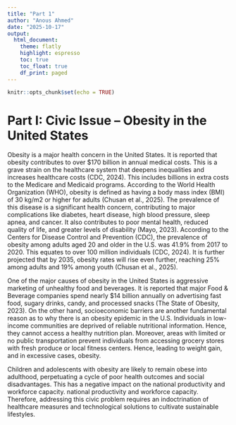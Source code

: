 ```yaml
---
title: "Part 1"
author: "Anous Ahmed"
date: "2025-10-17"
output:
  html_document:
    theme: flatly
    highlight: espresso
    toc: true
    toc_float: true
    df_print: paged
---
```


```r
knitr::opts_chunk$set(echo = TRUE)
```

# Part I: Civic Issue – Obesity in the United States

Obesity is a major health concern in the United States. It is reported that obesity contributes to over \$170 billion in annual medical costs. This is a grave strain on the healthcare system that deepens inequalities and increases healthcare costs (CDC, 2024). This includes billions in extra costs to the Medicare and Medicaid programs. According to the World Health Organization (WHO), obesity is defined as having a body mass index (BMI) of 30 kg/m2 or higher for adults (Chusan et al., 2025). The prevalence of this disease is a significant health concern, contributing to major complications like diabetes, heart disease, high blood pressure, sleep apnea, and cancer. It also contributes to poor mental health, reduced quality of life, and greater levels of disability (Mayo, 2023). According to the Centers for Disease Control and Prevention (CDC), the prevalence of obesity among adults aged 20 and older in the U.S. was 41.9% from 2017 to 2020. This equates to over 100 million individuals (CDC, 2024). It is further projected that by 2035, obesity rates will rise even further, reaching 25% among adults and 19% among youth (Chusan et al., 2025).

One of the major causes of obesity in the United States is aggressive marketing of unhealthy food and beverages. It is reported that major Food & Beverage companies spend nearly \$14 billion annually on advertising fast food, sugary drinks, candy, and processed snacks (The State of Obesity, 2023). On the other hand, socioeconomic barriers are another fundamental reason as to why there is an obesity epidemic in the U.S. Individuals in low-income communities are deprived of reliable nutritional information. Hence, they cannot access a healthy nutrition plan. Moreover, areas with limited or no public transportation prevent individuals from accessing grocery stores with fresh produce or local fitness centers. Hence, leading to weight gain, and in excessive cases, obesity. 

Children and adolescents with obesity are likely to remain obese into adulthood, perpetuating a cycle of poor health outcomes and social disadvantages. This has a negative impact on the national productivity and workforce capacity. national productivity and workforce capacity. Therefore, addressing this civic problem requires an indoctrination of healthcare measures and technological solutions to cultivate sustainable lifestyles.
